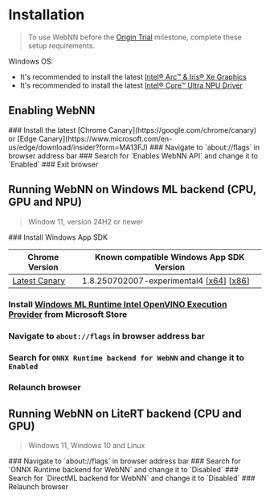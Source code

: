
# Installation

> <InfoIcon /> To use WebNN before the [Origin Trial](https://developer.chrome.com/docs/web-platform/origin-trials) milestone, complete these setup requirements.

Windows OS:
- It's recommended to install the latest [Intel® Arc™ & Iris® Xe Graphics](https://www.intel.com/content/www/us/en/download/785597/intel-arc-iris-xe-graphics-windows.html)
- It's recommended to install the latest [Intel® Core™ Ultra NPU Driver](https://www.intel.com/content/www/us/en/download/794734/intel-npu-driver-windows.html)

## Enabling WebNN

<Steps>
### Install the latest [Chrome Canary](https://google.com/chrome/canary) or [Edge Canary](https://www.microsoft.com/en-us/edge/download/insider?form=MA13FJ)
### Navigate to `about://flags` in browser address bar
### Search for `Enables WebNN API` and change it to `Enabled`
### Exit browser
</Steps>

## Running WebNN on Windows ML backend (CPU, GPU and NPU)

> <InfoIcon /> Window 11, version 24H2 or newer

<Steps>
### Install Windows App SDK

| Chrome Version | Known compatible Windows App SDK Version |
| --- | --- |
| [Latest Canary](https://google.com/chrome/canary) | 1.8.250702007-experimental4 [[x64](https://aka.ms/windowsappsdk/1.8/1.8.250702007-experimental4/windowsappruntimeinstall-x64.exe)] [[x86](https://aka.ms/windowsappsdk/1.8/1.8.250702007-experimental4/windowsappruntimeinstall-x86.exe)] |

### Install [Windows ML Runtime Intel OpenVINO Execution Provider](https://apps.microsoft.com/detail/9ph4ckr43xlp) from Microsoft Store
### Navigate to `about://flags` in browser address bar
### Search for `ONNX Runtime backend for WebNN` and change it to `Enabled`
### Relaunch browser
</Steps>

## Running WebNN on LiteRT backend (CPU and GPU)

> <InfoIcon /> Windows 11, Windows 10 and Linux

<Steps>
### Navigate to `about://flags` in browser address bar
### Search for `ONNX Runtime backend for WebNN` and change it to `Disabled`
### Search for `DirectML backend for WebNN` and change it to `Disabled`
### Relaunch browser
</Steps>